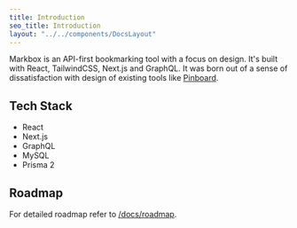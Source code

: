 ```yaml
---
title: Introduction
seo_title: Introduction
layout: "../../components/DocsLayout"
---
```


Markbox is an API-first bookmarking tool with a focus on design. It's built with React, TailwindCSS, Next.js and GraphQL.
It was born out of a sense of dissatisfaction with design of existing tools like [Pinboard](https://pinboard.in).

## Tech Stack

- React
- Next.js
- GraphQL
- MySQL
- Prisma 2

## Roadmap

For detailed roadmap refer to [/docs/roadmap](/docs/roadmap).
